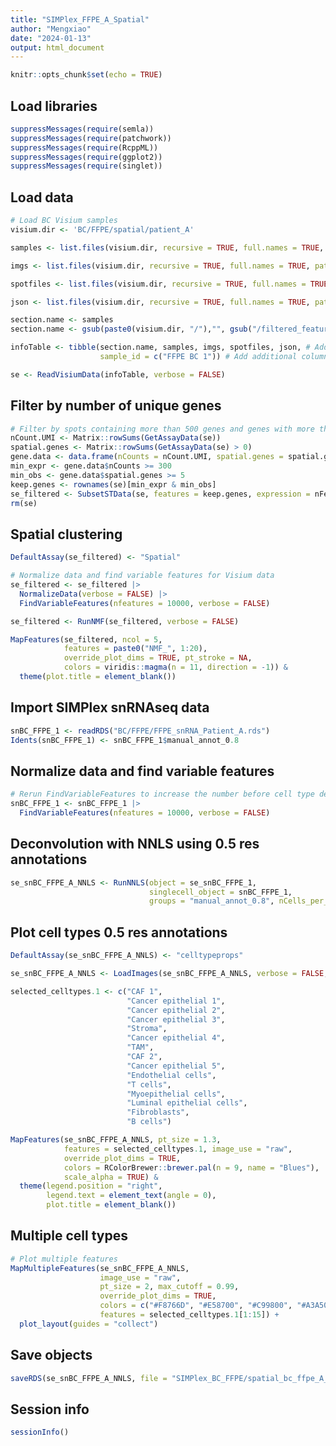 ```yaml
---
title: "SIMPlex_FFPE_A_Spatial"
author: "Mengxiao"
date: "2024-01-13"
output: html_document
---
```


```r
knitr::opts_chunk$set(echo = TRUE)
```

## Load libraries

```r
suppressMessages(require(semla))
suppressMessages(require(patchwork))
suppressMessages(require(RcppML))
suppressMessages(require(ggplot2))
suppressMessages(require(singlet))
```

## Load data

```r
# Load BC Visium samples
visium.dir <- 'BC/FFPE/spatial/patient_A'

samples <- list.files(visium.dir, recursive = TRUE, full.names = TRUE, pattern = 'filtered_feature_bc_matrix.h5')

imgs <- list.files(visium.dir, recursive = TRUE, full.names = TRUE, pattern = 'tissue_hires_image.png')

spotfiles <- list.files(visium.dir, recursive = TRUE, full.names = TRUE, pattern = 'tissue_positions.csv')

json <- list.files(visium.dir, recursive = TRUE, full.names = TRUE, pattern = 'scalefactors_json.json')

section.name <- samples
section.name <- gsub(paste0(visium.dir, "/"),"", gsub("/filtered_feature_bc_matrix.h5", "", section.name))

infoTable <- tibble(section.name, samples, imgs, spotfiles, json, # Add required columns
                    sample_id = c("FFPE BC 1")) # Add additional column

se <- ReadVisiumData(infoTable, verbose = FALSE)
```

## Filter by number of unique genes

```r
# Filter by spots containing more than 500 genes and genes with more than 300 UMIs as well as at least 5 spots
nCount.UMI <- Matrix::rowSums(GetAssayData(se))
spatial.genes <- Matrix::rowSums(GetAssayData(se) > 0)
gene.data <- data.frame(nCounts = nCount.UMI, spatial.genes = spatial.genes)
min_expr <- gene.data$nCounts >= 300
min_obs <- gene.data$spatial.genes >= 5
keep.genes <- rownames(se)[min_expr & min_obs]
se_filtered <- SubsetSTData(se, features = keep.genes, expression = nFeature_Spatial > 500)
rm(se)
```

## Spatial clustering

```r
DefaultAssay(se_filtered) <- "Spatial"

# Normalize data and find variable features for Visium data
se_filtered <- se_filtered |> 
  NormalizeData(verbose = FALSE) |>
  FindVariableFeatures(nfeatures = 10000, verbose = FALSE)

se_filtered <- RunNMF(se_filtered, verbose = FALSE)

MapFeatures(se_filtered, ncol = 5,
            features = paste0("NMF_", 1:20),
            override_plot_dims = TRUE, pt_stroke = NA,
            colors = viridis::magma(n = 11, direction = -1)) &
  theme(plot.title = element_blank())
```

## Import SIMPlex snRNAseq data
```r
snBC_FFPE_1 <- readRDS("BC/FFPE/FFPE_snRNA_Patient_A.rds")
Idents(snBC_FFPE_1) <- snBC_FFPE_1$manual_annot_0.8
```

## Normalize data and find variable features

```r
# Rerun FindVariableFeatures to increase the number before cell type deconvolution
snBC_FFPE_1 <- snBC_FFPE_1 |> 
  FindVariableFeatures(nfeatures = 10000, verbose = FALSE)
```

## Deconvolution with NNLS using 0.5 res annotations
```r
se_snBC_FFPE_A_NNLS <- RunNNLS(object = se_snBC_FFPE_1, 
                               singlecell_object = snBC_FFPE_1, 
                               groups = "manual_annot_0.8", nCells_per_group = 1000)
```

## Plot cell types 0.5 res annotations

```r
DefaultAssay(se_snBC_FFPE_A_NNLS) <- "celltypeprops"

se_snBC_FFPE_A_NNLS <- LoadImages(se_snBC_FFPE_A_NNLS, verbose = FALSE, image_height = 2000)

selected_celltypes.1 <- c("CAF 1",
                          "Cancer epithelial 1",
                          "Cancer epithelial 2",
                          "Cancer epithelial 3",
                          "Stroma",
                          "Cancer epithelial 4",
                          "TAM",
                          "CAF 2",
                          "Cancer epithelial 5",
                          "Endothelial cells",
                          "T cells",
                          "Myoepithelial cells",
                          "Luminal epithelial cells",
                          "Fibroblasts",
                          "B cells")

MapFeatures(se_snBC_FFPE_A_NNLS, pt_size = 1.3, 
            features = selected_celltypes.1, image_use = "raw",
            override_plot_dims = TRUE,
            colors = RColorBrewer::brewer.pal(n = 9, name = "Blues"), 
            scale_alpha = TRUE) & 
  theme(legend.position = "right",
        legend.text = element_text(angle = 0), 
        plot.title = element_blank())
```

## Multiple cell types
```r
# Plot multiple features
MapMultipleFeatures(se_snBC_FFPE_A_NNLS, 
                    image_use = "raw", 
                    pt_size = 2, max_cutoff = 0.99,
                    override_plot_dims = TRUE, 
                    colors = c("#F8766D", "#E58700", "#C99800", "#A3A500", "#6BB100", "#00BA38", "#00BF7D", "#00C0AF", "#00BCD8", "#00B0F6", "#619CFF", "#B983FF", "#E76BF3", "#FD61D1", "#FF67A4"),
                    features = selected_celltypes.1[1:15]) +
  plot_layout(guides = "collect")
```

## Save objects

```r
saveRDS(se_snBC_FFPE_A_NNLS, file = "SIMPlex_BC_FFPE/spatial_bc_ffpe_A_NNLS.rds")
```

## Session info
```r
sessionInfo()
```

